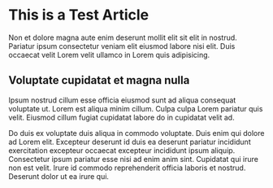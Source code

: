 
# This is a Test Article

Non et dolore magna aute enim deserunt mollit elit sit elit in nostrud. Pariatur ipsum consectetur veniam elit eiusmod labore nisi elit. Duis occaecat velit Lorem velit ullamco in Lorem quis adipisicing.

<Counter />

## Voluptate cupidatat et magna nulla

Ipsum nostrud cillum esse officia eiusmod sunt ad aliqua consequat voluptate ut. Lorem est aliqua minim cillum. Culpa culpa Lorem pariatur quis velit. Eiusmod cillum fugiat cupidatat labore do in cupidatat velit ad.

Do duis ex voluptate duis aliqua in commodo voluptate. Duis enim qui dolore ad Lorem elit. Excepteur deserunt id duis ea deserunt pariatur incididunt exercitation excepteur occaecat excepteur incididunt ipsum aliquip. Consectetur ipsum pariatur esse nisi ad enim anim sint. Cupidatat qui irure non est velit. Irure id commodo reprehenderit officia laboris et nostrud. Deserunt dolor ut ea irure qui.
